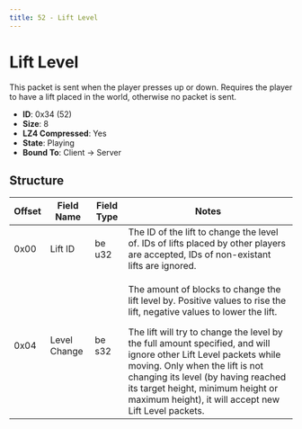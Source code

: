 ```yaml
---
title: 52 - Lift Level
---
```


# Lift Level

This packet is sent when the player presses up or down. Requires the player to have a lift placed in the world, otherwise no packet is sent.

- **ID**: 0x34 (52)
- **Size**: 8
- **LZ4 Compressed**: Yes
- **State**: Playing
- **Bound To**: Client -> Server

## Structure

| Offset | Field Name   | Field Type | Notes |
|--------|--------------|------------|-------|
| 0x00   | Lift ID      | be u32     | The ID of the lift to change the level of. IDs of lifts placed by other players are accepted, IDs of non-existant lifts are ignored. |
| 0x04   | Level Change | be s32     | <p>The amount of blocks to change the lift level by. Positive values to rise the lift, negative values to lower the lift.</p>The lift will try to change the level by the full amount specified, and will ignore other Lift Level packets while moving. Only when the lift is not changing its level (by having reached its target height, minimum height or maximum height), it will accept new Lift Level packets. |
